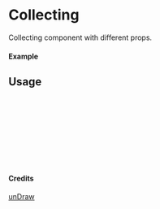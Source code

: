 
<Meta of={Collecting} title="unDraw/Collecting" />

# Collecting

Collecting component with different props.

#### Example

<Canvas of={Collecting.Primary} />

## Usage

```ts
import { Collecting } from "yadl-ui";

const Example = () => {
  return (
      <Collecting />
  );
};

export default Example;
```

#### Credits
[unDraw](https://undraw.co/illustrations)
